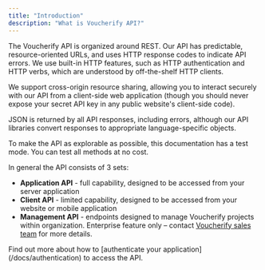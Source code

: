 ```yaml
---
title: "Introduction"
description: "What is Voucherify API?"
---
```


The Voucherify API is organized around REST. Our API has predictable, resource-oriented URLs, and uses HTTP response codes to indicate API errors. We use built-in HTTP features, such as HTTP authentication and HTTP verbs, which are understood by off-the-shelf HTTP clients.

We support cross-origin resource sharing, allowing you to interact securely with our API from a client-side web application (though you should never expose your secret API key in any public website's client-side code).

JSON is returned by all API responses, including errors, although our API libraries convert responses to appropriate language-specific objects.

To make the API as explorable as possible, this documentation has a test mode. You can test all methods at no cost.

In general the API consists of 3 sets:

* **Application API** - full capability, designed to be accessed from your server application
* **Client API** - limited capability, designed to be accessed from your website or mobile application
* **Management API** - endpoints designed to manage Voucherify projects within organization. Enterprise feature only – contact [Voucherify sales team](https://www.voucherify.io/contact-sales "Contact Voucherify Sales") for more details.

<Info>
  Find out more about how to [authenticate your application](/docs/authentication) to access the API.
</Info>
